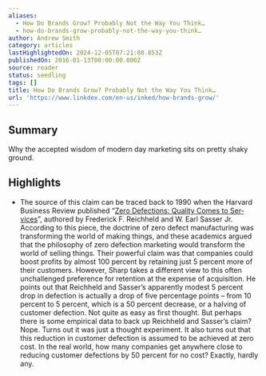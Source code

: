 ```yaml
---
aliases:
  - How Do Brands Grow? Probably Not the Way You Think…
  - how-do-brands-grow-probably-not-the-way-you-think…
author: Andrew Smith
category: articles
lastHighlightedOn: 2024-12-05T07:21:08.853Z
publishedOn: 2016-01-13T00:00:00.000Z
source: reader
status: seedling
tags: []
title: How Do Brands Grow? Probably Not the Way You Think…
url: 'https://www.linkdex.com/en-us/inked/how-brands-grow/'
---
```

## Summary

Why the accept­ed wis­dom of mod­ern day mar­ket­ing sits on pret­ty shaky ground.

## Highlights

- The source of this claim can be traced back to 1990 when the Har­vard Busi­ness Review pub­lished “[Zero Defec­tions: Qual­i­ty Comes to Ser­vices](https://hbr.org/1990/09/zero-defections-quality-comes-to-services)”, authored by Fred­er­ick F. Reich­held and W. Earl Sass­er Jr. Accord­ing to this piece, the doc­trine of zero defect man­u­fac­tur­ing was trans­form­ing the world of mak­ing things, and these aca­d­e­mics argued that the phi­los­o­phy of zero defec­tion mar­ket­ing would trans­form the world of sell­ing things.
  Their pow­er­ful claim was that com­pa­nies could boost prof­its by almost 100 per­cent by retain­ing just 5 per­cent more of their cus­tomers.
  How­ev­er, Sharp takes a dif­fer­ent view to this often unchal­lenged pref­er­ence for reten­tion at the expense of acqui­si­tion.
  He points out that Reich­held and Sasser’s appar­ent­ly mod­est 5 per­cent drop in defec­tion is actu­al­ly a drop of five per­cent­age points – from 10 per­cent to 5 per­cent, which is a 50 per­cent decrease, or a halv­ing of cus­tomer defec­tion. Not quite as easy as first thought.
  But per­haps there is some empir­i­cal data to back up Reich­held and Sasser’s claim? Nope. Turns out it was just a thought exper­i­ment. It also turns out that this reduc­tion in cus­tomer defec­tion is assumed to be achieved at zero cost.
  In the real world, how many com­pa­nies get any­where close to reduc­ing cus­tomer defec­tions by 50 per­cent for no cost? Exact­ly, hard­ly any.
